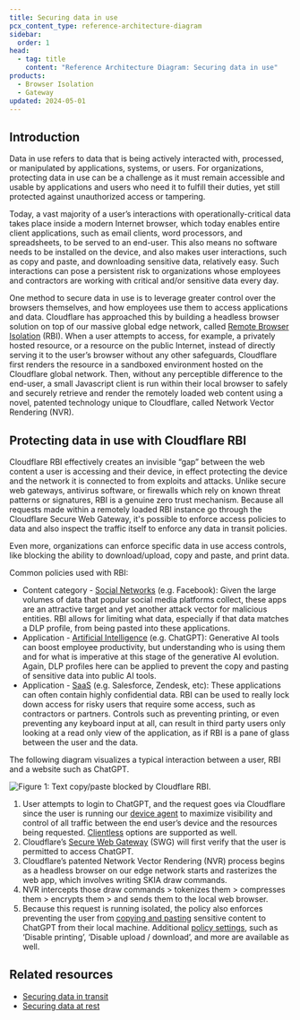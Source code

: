 ```yaml
---
title: Securing data in use
pcx_content_type: reference-architecture-diagram
sidebar:
  order: 1
head:
  - tag: title
    content: "Reference Architecture Diagram: Securing data in use"
products:
  - Browser Isolation
  - Gateway
updated: 2024-05-01
---
```


## Introduction

Data in use refers to data that is being actively interacted with, processed, or manipulated by applications, systems, or users. For organizations, protecting data in use can be a challenge as it must remain accessible and usable by applications and users who need it to fulfill their duties, yet still protected against unauthorized access or tampering.

Today, a vast majority of a user’s interactions with operationally-critical data takes place inside a modern Internet browser, which today enables entire client applications, such as email clients, word processors, and spreadsheets, to be served to an end-user. This also means no software needs to be installed on the device, and also makes user interactions, such as copy and paste, and downloading sensitive data, relatively easy. Such interactions can pose a persistent risk to organizations whose employees and contractors are working with critical and/or sensitive data every day.

One method to secure data in use is to leverage greater control over the browsers themselves, and how employees use them to access applications and data. Cloudflare has approached this by building a headless browser solution on top of our massive global edge network, called [Remote Browser Isolation](/cloudflare-one/policies/browser-isolation/) (RBI). When a user attempts to access, for example, a privately hosted resource, or a resource on the public Internet, instead of directly serving it to the user’s browser without any other safeguards, Cloudflare first renders the resource in a sandboxed environment hosted on the Cloudflare global network. Then, without any perceptible difference to the end-user, a small Javascript client is run within their local browser to safely and securely retrieve and render the remotely loaded web content using a novel, patented technology unique to Cloudflare, called Network Vector Rendering (NVR).

## Protecting data in use with Cloudflare RBI

Cloudflare RBI effectively creates an invisible “gap” between the web content a user is accessing and their device, in effect protecting the device and the network it is connected to from exploits and attacks. Unlike secure web gateways, antivirus software, or firewalls which rely on known threat patterns or signatures, RBI is a genuine zero trust mechanism. Because all requests made within a remotely loaded RBI instance go through the Cloudflare Secure Web Gateway, it's possible to enforce access policies to data and also inspect the traffic itself to enforce any data in transit policies.

Even more, organizations can enforce specific data in use access controls, like blocking the ability to download/upload, copy and paste, and print data.

Common policies used with RBI:

* Content category - [Social Networks](/cloudflare-one/policies/gateway/domain-categories/) (e.g. Facebook): Given the large volumes of data that popular social media platforms collect, these apps are an attractive target and yet another attack vector for malicious entities. RBI allows for limiting what data, especially if that data matches a DLP profile, from being pasted into these applications.
* Application - [Artificial Intelligence](/cloudflare-one/policies/gateway/application-app-types/) (e.g. ChatGPT): Generative AI tools can boost employee productivity, but understanding who is using them and for what is imperative at this stage of the generative AI evolution. Again, DLP profiles here can be applied to prevent the copy and pasting of sensitive data into public AI tools.
* Application - [SaaS](/cloudflare-one/policies/gateway/application-app-types/) (e.g. Salesforce, Zendesk, etc): These applications can often contain highly confidential data. RBI can be used to really lock down access for risky users that require some access, such as contractors or partners. Controls such as preventing printing, or even preventing any keyboard input at all, can result in third party users only looking at a read only view of the application, as if RBI is a pane of glass between the user and the data.

The following diagram visualizes a typical interaction between a user, RBI and a website such as ChatGPT.

![Figure 1: Text copy/paste blocked by Cloudflare RBI.](~/assets/images/reference-architecture/securing-data-in-use/securing-data-in-use-fig1.svg "Figure 1: Text copy/paste blocked by Cloudflare RBI.")

1. User attempts to login to ChatGPT, and the request goes via Cloudflare since the user is running our [device agent](/cloudflare-one/connections/connect-devices/warp/download-warp/) to maximize visibility and control of all traffic between the end user’s device and the resources being requested. [Clientless](/cloudflare-one/connections/connect-devices/agentless/) options are supported as well.
2. Cloudflare’s [Secure Web Gateway](/cloudflare-one/policies/gateway/) (SWG) will first verify that the user is permitted to access ChatGPT.
3. Cloudflare’s patented Network Vector Rendering (NVR) process begins as a headless browser on our edge network starts and rasterizes the web app, which involves writing SKIA draw commands.
4. NVR intercepts those draw commands > tokenizes them > compresses them > encrypts them > and sends them to the local web browser.
5. Because this request is running isolated, the policy also enforces preventing the user from [copying and pasting](/cloudflare-one/policies/browser-isolation/isolation-policies/#disable-copy--paste) sensitive content to ChatGPT from their local machine. Additional [policy settings](/cloudflare-one/policies/browser-isolation/isolation-policies/#policy-settings), such as ‘Disable printing’, ‘Disable upload / download’, and more are available as well.

## Related resources

* [Securing data in transit](/reference-architecture/diagrams/security/securing-data-in-transit/)
* [Securing data at rest](/reference-architecture/diagrams/security/securing-data-at-rest/)

